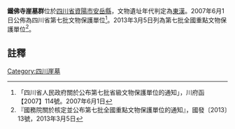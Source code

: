 {{msg:四川省文物保護單位
|名稱 = 鐵佛寺崖墓群
|編號 = 34
|圖片 = 
|級別 = S7
|分類 = 
|時代 = [[東漢|東漢]]
|地点 = [[四川省|四川省]][[資陽市|資陽市]][[安岳縣|安岳縣]]
|坐標 =
|登錄 = 2007年6月1日
}}
{{msg:四川省文物保護單位
|名稱 = 鐵佛寺崖墓群
|編號 = 649
|圖片 = 
|級別 = 107
|分類 = 
|時代 = 東漢
|地点 = [[四川省|四川省]][[資陽市|資陽市]][[安岳縣|安岳縣]]
|坐標 =
|登錄 = 2013年3月5日
}}
'''鐵佛寺崖墓群'''位於[[四川省|四川省]][[資陽市|資陽市]][[安岳縣|安岳縣]]，文物遺址年代判定為[[東漢|東漢]]。2007年6月1日公佈為四川省第七批文物保護單位<ref>「四川省人民政府關於公布第七批省級文物保護單位的通知」，川府函【2007】114號。2007年6月1日</ref>。2013年3月5日列為第七批全國重點文物保護單位<ref>『國務院關於核定並公布第七批全國重點文物保護單位的通知』，國發〔2013〕13號，2013年3月5日</ref>。
==註釋==
{{reflist}}
{{文物保護單位小作品}}

[[Category:四川崖墓|Category:四川崖墓]]